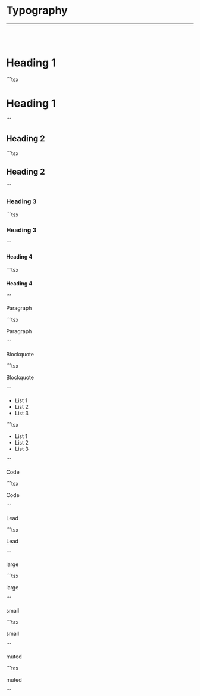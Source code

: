 
<Meta title="Document/Typography" />

# Typography

<hr />

<br />

<br />

<Unstyled>

<h1 className="typography-h1">Heading 1</h1>
```tsx
<h1 className="typography-h1">Heading 1</h1>
```

<br />

<h2 className="typography-h2">Heading 2</h2>
```tsx
<h2 className="typography-h2">Heading 2</h2>
```

<br />

<h3 className="typography-h3">Heading 3</h3>
```tsx
<h3 className="typography-h3">Heading 3</h3>
```

<br />

<h4 className="typography-h4">Heading 4</h4>
```tsx
<h4 className="typography-h4">Heading 4</h4>
```

<br />

<p className="typography-p">Paragraph</p>
```tsx
<p className="typography-p">Paragraph</p>
```

<br />

<p className="typography-blockquote">Blockquote</p>
```tsx
<p className="typography-blockquote">Blockquote</p>
```

<br />

<ul className="typography-list">
  <li>List 1</li>
  <li>List 2</li>
  <li>List 3</li>
</ul>
```tsx
<ul className="typography-list">
  <li>List 1</li>
  <li>List 2</li>
  <li>List 3</li>
</ul>
```

<br />

<p className="typography-code">Code</p>
```tsx
<p className="typography-code">Code</p>
```

<br />

<p className="typography-lead">Lead</p>
```tsx
<p className="typography-lead">Lead</p>
```

<br />

<p className="typography-lg">large</p>
```tsx
<p className="typography-lg">large</p>
```

<br />

<p className="typography-sm">small</p>
```tsx
<p className="typography-sm">small</p>
```

<br />

<p className="typography-muted">muted</p>
```tsx
<p className="typography-muted">muted</p>
```

</Unstyled>
